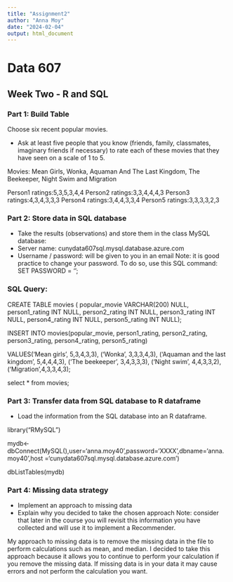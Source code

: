 ```yaml
---
title: "Assignment2"
author: "Anna Moy"
date: "2024-02-04"
output: html_document
---
```



#  Data 607
## Week Two - R and SQL

### Part 1: Build Table
Choose six recent popular movies.

- Ask at least five people that you know (friends, family, classmates, imaginary friends if
necessary) to rate each of these movies that they have seen on a scale of 1 to 5.

Movies: Mean Girls, Wonka, Aquaman And The Last Kingdom, The Beekeeper, Night Swim and Migration

Person1 ratings:5,3,5,3,4,4
Person2 ratings:3,3,4,4,4,3
Person3 ratings:4,3,4,3,3,3
Person4 ratings:3,4,4,3,3,4
Person5 ratings:3,3,3,3,2,3


### Part 2: Store data in SQL database
- Take the results (observations) and store them in the class MySQL database:
- Server name: cunydata607sql.mysql.database.azure.com
- Username / password: will be given to you in an email
Note: it is good practice to change your password. To do so, use this SQL command:
SET PASSWORD = ‘<your new password here>';

### SQL Query:

CREATE TABLE movies (
  popular_movie VARCHAR(200) NULL,
  person1_rating INT NULL,
  person2_rating INT NULL,
  person3_rating INT NULL,
  person4_rating INT NULL,
  person5_rating INT NULL);

INSERT INTO movies(popular_movie, person1_rating, person2_rating, person3_rating, person4_rating, person5_rating)

VALUES('Mean girls', 5,3,4,3,3),
('Wonka', 3,3,3,4,3),
('Aquaman and the last kingdom', 5,4,4,4,3),
('The beekeeper', 3,4,3,3,3),
('Night swim', 4,4,3,3,2),
('Migration',4,3,3,4,3);

select *
from movies;


### Part 3: Transfer data from SQL database to R dataframe
- Load the information from the SQL database into an R dataframe.

library("RMySQL")

mydb<-dbConnect(MySQL(),user='anna.moy40',password='XXXX',dbname='anna.moy40',host ='cunydata607sql.mysql.database.azure.com')

dbListTables(mydb)

### Part 4: Missing data strategy
- Implement an approach to missing data
- Explain why you decided to take the chosen approach
Note: consider that later in the course you will revisit this information you have collected and
will use it to implement a Recommender.

My approach to missing data is to remove the missing data in the file to perform calculations such as mean, and median. I decided to take this approach because it allows you to continue to perform your calculation if you remove the missing data. If missing data is in your data it may cause errors and not perform the calculation you want.  
